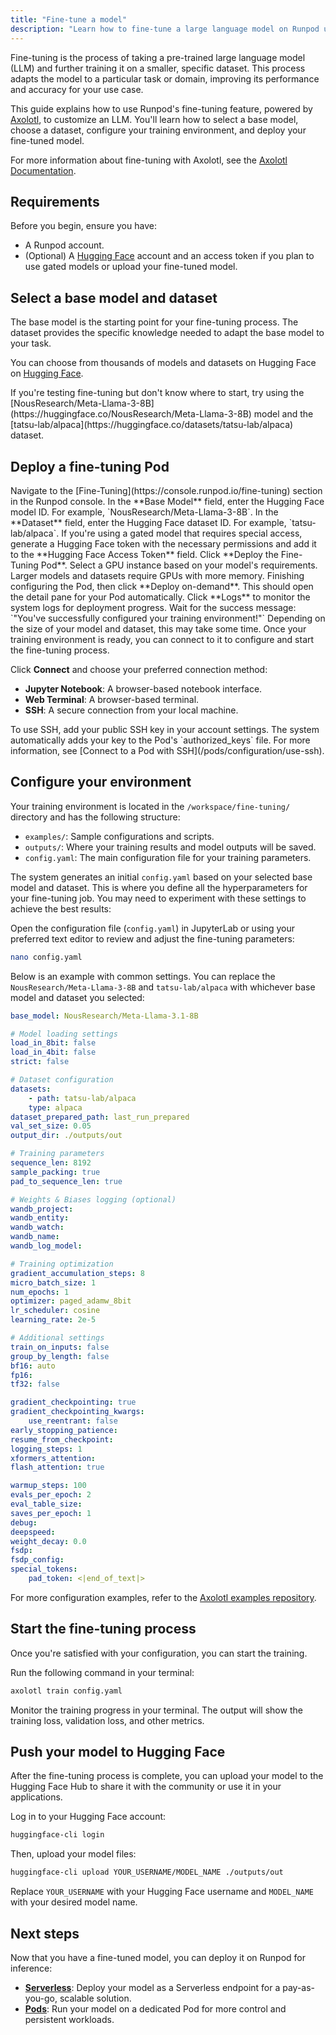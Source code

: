 ```yaml
---
title: "Fine-tune a model"
description: "Learn how to fine-tune a large language model on Runpod using Axolotl."
---
```


Fine-tuning is the process of taking a pre-trained large language model (LLM) and further training it on a smaller, specific dataset. This process adapts the model to a particular task or domain, improving its performance and accuracy for your use case.

This guide explains how to use Runpod's fine-tuning feature, powered by [Axolotl](https://github.com/OpenAccess-AI-Collective/axolotl), to customize an LLM. You'll learn how to select a base model, choose a dataset, configure your training environment, and deploy your fine-tuned model.

For more information about fine-tuning with Axolotl, see the [Axolotl Documentation](https://github.com/OpenAccess-AI-Collective/axolotl).

## Requirements

Before you begin, ensure you have:

*   A Runpod account.
*   (Optional) A [Hugging Face](https://huggingface.co/) account and an access token if you plan to use gated models or upload your fine-tuned model.


## Select a base model and dataset

The base model is the starting point for your fine-tuning process. The dataset provides the specific knowledge needed to adapt the base model to your task.

You can choose from thousands of models and datasets on Hugging Face on [Hugging Face](https://huggingface.co/models).

<Tip>
If you're testing fine-tuning but don't know where to start, try using the [NousResearch/Meta-Llama-3-8B](https://huggingface.co/NousResearch/Meta-Llama-3-8B) model and the [tatsu-lab/alpaca](https://huggingface.co/datasets/tatsu-lab/alpaca) dataset.
</Tip>

## Deploy a fine-tuning Pod

<Steps>
<Step title="Go to the Fine-Tuning page">
Navigate to the [Fine-Tuning](https://console.runpod.io/fine-tuning) section in the Runpod console.
</Step>
<Step title="Specify the base model and dataset">
In the **Base Model** field, enter the Hugging Face model ID. For example, `NousResearch/Meta-Llama-3-8B`. In the **Dataset** field, enter the Hugging Face dataset ID. For example, `tatsu-lab/alpaca`.
</Step>
<Step title="Provide a Hugging Face token (if needed)">
If you're using a gated model that requires special access, generate a Hugging Face token with the necessary permissions and add it to the **Hugging Face Access Token** field.
</Step>
<Step title="Start the deployment">
Click **Deploy the Fine-Tuning Pod**.
</Step>
<Step title="Choose a GPU for the Pod">
Select a GPU instance based on your model's requirements. Larger models and datasets require GPUs with more memory.
</Step>
<Step title="Deploy the Pod">
Finishing configuring the Pod, then click **Deploy on-demand**. This should open the detail pane for your Pod automatically.
</Step>
<Step title="Monitor the Pod's deployment">
Click **Logs** to monitor the system logs for deployment progress. Wait for the success message: `"You've successfully configured your training environment!"` Depending on the size of your model and dataset, this may take some time.
</Step>
<Step title="Connect to your training environment">
Once your training environment is ready, you can connect to it to configure and start the fine-tuning process.

Click **Connect** and choose your preferred connection method:
*   **Jupyter Notebook**: A browser-based notebook interface.
*   **Web Terminal**: A browser-based terminal.
*   **SSH**: A secure connection from your local machine.

<Tip>
To use SSH, add your public SSH key in your account settings. The system automatically adds your key to the Pod's `authorized_keys` file. For more information, see [Connect to a Pod with SSH](/pods/configuration/use-ssh).
</Tip>
</Step>
</Steps>

## Configure your environment

Your training environment is located in the `/workspace/fine-tuning/` directory and has the following structure:

*   `examples/`: Sample configurations and scripts.
*   `outputs/`: Where your training results and model outputs will be saved.
*   `config.yaml`: The main configuration file for your training parameters.

The system generates an initial `config.yaml` based on your selected base model and dataset. This is where you define all the hyperparameters for your fine-tuning job. You may need to experiment with these settings to achieve the best results:

Open the configuration file (`config.yaml`) in JupyterLab or using your preferred text editor to review and adjust the fine-tuning parameters:

```sh
nano config.yaml
```

Below is an example with common settings. You can replace the `NousResearch/Meta-Llama-3-8B` and `tatsu-lab/alpaca` with whichever base model and dataset you selected:

```yaml
base_model: NousResearch/Meta-Llama-3.1-8B

# Model loading settings
load_in_8bit: false
load_in_4bit: false
strict: false

# Dataset configuration
datasets:
    - path: tatsu-lab/alpaca
    type: alpaca
dataset_prepared_path: last_run_prepared
val_set_size: 0.05
output_dir: ./outputs/out

# Training parameters
sequence_len: 8192
sample_packing: true
pad_to_sequence_len: true

# Weights & Biases logging (optional)
wandb_project:
wandb_entity:
wandb_watch:
wandb_name:
wandb_log_model:

# Training optimization
gradient_accumulation_steps: 8
micro_batch_size: 1
num_epochs: 1
optimizer: paged_adamw_8bit
lr_scheduler: cosine
learning_rate: 2e-5

# Additional settings
train_on_inputs: false
group_by_length: false
bf16: auto
fp16:
tf32: false

gradient_checkpointing: true
gradient_checkpointing_kwargs:
    use_reentrant: false
early_stopping_patience:
resume_from_checkpoint:
logging_steps: 1
xformers_attention:
flash_attention: true

warmup_steps: 100
evals_per_epoch: 2
eval_table_size:
saves_per_epoch: 1
debug:
deepspeed:
weight_decay: 0.0
fsdp:
fsdp_config:
special_tokens:
    pad_token: <|end_of_text|>
```

For more configuration examples, refer to the [Axolotl examples repository](https://github.com/axolotl-ai-cloud/axolotl/tree/main/examples).

## Start the fine-tuning process

Once you're satisfied with your configuration, you can start the training.

Run the following command in your terminal:

```sh
axolotl train config.yaml
```

Monitor the training progress in your terminal. The output will show the training loss, validation loss, and other metrics.

## Push your model to Hugging Face

After the fine-tuning process is complete, you can upload your model to the Hugging Face Hub to share it with the community or use it in your applications.

Log in to your Hugging Face account:

```sh
huggingface-cli login
```

Then, upload your model files:

```sh
huggingface-cli upload YOUR_USERNAME/MODEL_NAME ./outputs/out
```
Replace `YOUR_USERNAME` with your Hugging Face username and `MODEL_NAME` with your desired model name.

## Next steps

Now that you have a fine-tuned model, you can deploy it on Runpod for inference:

*   **[Serverless](/serverless/overview)**: Deploy your model as a Serverless endpoint for a pay-as-you-go, scalable solution.
*   **[Pods](/pods/overview)**: Run your model on a dedicated Pod for more control and persistent workloads.

